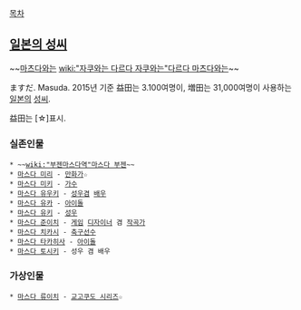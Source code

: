 [[목차]]
== [[일본의 성씨]] ==
~~[[마츠다]]와는 [[wiki:"자쿠와는 다르다 자쿠와는"다르다 마츠다와는]]~~

ますだ. Masuda. 2015년 기준 益田는 3.100여명이, 増田는 31,000여명이 사용하는 [[일본]]의 [[성씨]].

益田는 [☆]표시.

=== 실존인물 ===
 * ~~[[wiki:"부젠마스다역"마스다 부젠]]~~
 * [[마스다 미리]] - [[만화가]]☆
 * [[마스다 미키]] - [[가수]]
 * [[마스다 유우키]] - [[성우]]겸 [[배우]]
 * [[마스다 유카]] - [[아이돌]]
 * [[마스다 유키]] - [[성우]]
 * [[마스다 준이치]] - [[게임]] [[디자이너]] 겸 [[작곡가]]
 * [[마스다 치카시]] - [[축구]]선수
 * [[마스다 타카히사]] - [[아이돌]]
 * [[마스다 토시키]] - 성우 겸 배우
=== 가상인물 ===
 * [[마스다 류이치]] - [[교고쿠도 시리즈]]☆
